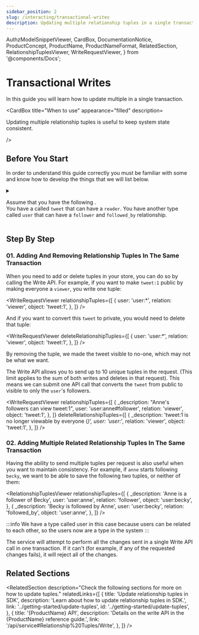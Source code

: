 ```yaml
---
sidebar_position: 2
slug: /interacting/transactional-writes
description: Updating multiple relationship tuples in a single transaction
---
```


  AuthzModelSnippetViewer,
  CardBox,
  DocumentationNotice,
  ProductConcept,
  ProductName,
  ProductNameFormat,
  RelatedSection,
  RelationshipTuplesViewer,
  WriteRequestViewer,
} from '@components/Docs';

# Transactional Writes

<DocumentationNotice />

In this guide you will learn how to update multiple <ProductConcept section="what-is-a-relationship-tuple" linkName="relationship tuples" /> in a single transaction.

<CardBox title="When to use" appearance="filled" description=<div>

Updating multiple relationship tuples is useful to keep system state consistent.

</div> />

## Before You Start

In order to understand this guide correctly you must be familiar with some <ProductConcept /> and know how to develop the things that we will list below.

<details>
<summary>

Assume that you have the following <ProductConcept section="what-is-an-authorization-model" linkName="authorization model" />.<br />
You have a <ProductConcept section="what-is-a-type" linkName="type" /> called `tweet` that can have a `reader`.
You have another type called `user` that can have a `follower` and `followed_by` relationship.

</summary>

<AuthzModelSnippetViewer
  configuration={{
    schema_version: '1.1',
    type_definitions: [
      {
        type: 'tweet',
        relations: {
          viewer: {
            this: {},
          },
        },
        metadata: {
          relations: {
            viewer: {
              directly_related_user_types: [
                { type: 'user' },
                { type: 'user', wildcard: {} },
                { type: 'user', relation: 'follower' },
              ],
            },
          },
        },
      },
      {
        type: 'user',
        relations: {
          follower: {
            this: {},
          },
          followed_by: {
            this: {},
          },
        },
        metadata: {
          relations: {
            follower: { directly_related_user_types: [{ type: 'user' }] },
            followed_by: { directly_related_user_types: [{ type: 'user' }] },
          },
        },
      },
    ],
  }}
/>

<hr />

In addition, you will need to know the following:

### Direct Access

You need to know how to create an authorization model and create a relationship tuple to grant a user access to an object. [Learn more →](../modeling/direct-access.mdx)

### Modeling Public Access

You need to know how to grant public access to an object. [Learn more →](../modeling/public-access.mdx)

### <ProductName format={ProductNameFormat.ShortForm}/> Concepts

- A <ProductConcept section="what-is-a-type" linkName="Type" />: a class of objects that have similar characteristics
- A <ProductConcept section="what-is-a-user" linkName="User" />: an entity in the system that can be related to an object
- A <ProductConcept section="what-is-a-relation" linkName="Relation" />: is a string defined in the type definition of an authorization model that defines the possibility of a relationship between an object of the same type as the type definition and a user in the system
- An <ProductConcept section="what-is-an-object" linkName="Object" />: represents an entity in the system. Users' relationships to it can be define through relationship tuples and the authorization model
- A <ProductConcept section="what-is-a-relationship-tuple" linkName="Relationship Tuple" />: a grouping consisting of a user, a relation and an object stored in <ProductName format={ProductNameFormat.ShortForm}/>

</details>

## Step By Step

### 01. Adding And Removing Relationship Tuples In The Same Transaction

When you need to add or delete tuples in your store, you can do so by calling the Write API. For example, if you want to make `tweet:1` public by making everyone a `viewer`, you write one tuple:

<WriteRequestViewer
  relationshipTuples={[
    {
      user: 'user:*',
      relation: 'viewer',
      object: 'tweet:1',
    },
  ]}
/>

And if you want to convert this `tweet` to private, you would need to delete that tuple:

<WriteRequestViewer
  deleteRelationshipTuples={[
    {
      user: 'user:*',
      relation: 'viewer',
      object: 'tweet:1',
    },
  ]}
/>

By removing the tuple, we made the tweet visible to no-one, which may not be what we want.

The Write API allows you to send up to 10 unique tuples in the request. (This limit applies to the sum of both writes and deletes in that request). This means we can submit one API call that converts the `tweet` from public to visible to only the `user`'s followers.

<WriteRequestViewer
  relationshipTuples={[
    {
      _description: "Anne's followers can view tweet:1",
      user: 'user:anne#follower',
      relation: 'viewer',
      object: 'tweet:1',
    },
  ]}
  deleteRelationshipTuples={[
    {
      _description: 'tweet:1 is no longer viewable by everyone (*)',
      user: 'user:*',
      relation: 'viewer',
      object: 'tweet:1',
    },
  ]}
/>

### 02. Adding Multiple Related Relationship Tuples In The Same Transaction

Having the ability to send multiple tuples per request is also useful when you want to maintain consistency. For example, if `anne` starts following `becky`, we want to be able to save the following two tuples, or neither of them:

<RelationshipTuplesViewer
  relationshipTuples={[
    {
      _description: 'Anne is a follower of Becky',
      user: 'user:anne',
      relation: 'follower',
      object: 'user:becky',
    },
    {
      _description: 'Becky is followed by Anne',
      user: 'user:becky',
      relation: 'followed_by',
      object: 'user:anne',
    },
  ]}
/>

:::info
We have a type called user in this case because users can be related to each other, so the users now are a type in the system
:::

The <ProductName format={ProductNameFormat.LongForm}/> service will attempt to perform all the changes sent in a single Write API call in one transaction. If it can't (for example, if any of the requested changes fails), it will reject all of the changes.

## Related Sections

<RelatedSection
  description="Check the following sections for more on how to update tuples."
  relatedLinks={[
    {
      title: 'Update relationship tuples in SDK',
      description: 'Learn about how to update relationship tuples in SDK.',
      link: '../getting-started/update-tuples',
      id: '../getting-started/update-tuples',
    },
    {
      title: '{ProductName} API',
      description: 'Details on the write API in the {ProductName} reference guide.',
      link: '/api/service#Relationship%20Tuples/Write',
    },
  ]}
/>
